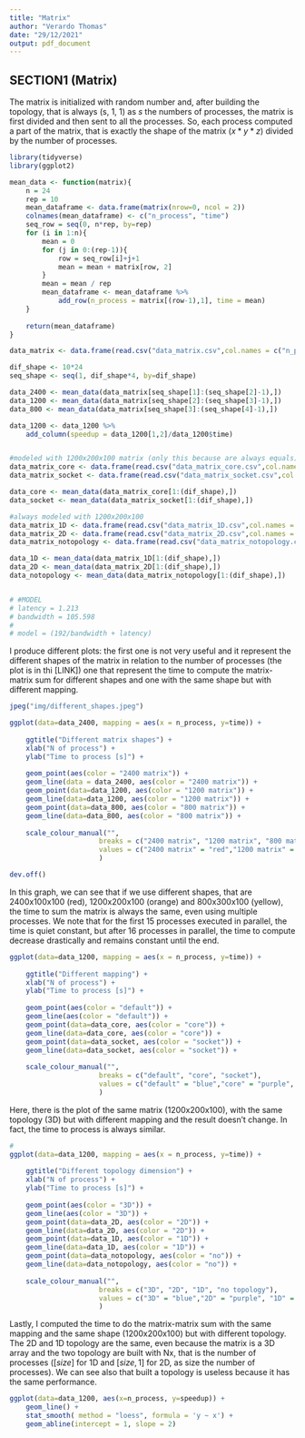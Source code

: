 ```yaml
---
title: "Matrix"
author: "Verardo Thomas"
date: "29/12/2021"
output: pdf_document
---
```


## SECTION1 (Matrix)

The matrix is initialized with random number and, after building the topology, that is always (s, 1, 1) as $s$ the numbers of processes, the matrix is first divided and then sent to all the processes. So, each process computed a part of the matrix, that is exactly the shape of the matrix ($x*y*z$) divided by the number of processes.

```r
library(tidyverse)
library(ggplot2)

mean_data <- function(matrix){
    n = 24
    rep = 10
    mean_dataframe <- data.frame(matrix(nrow=0, ncol = 2))
    colnames(mean_dataframe) <- c("n_process", "time")
    seq_row = seq(0, n*rep, by=rep)
    for (i in 1:n){
        mean = 0
        for (j in 0:(rep-1)){
            row = seq_row[i]+j+1
            mean = mean + matrix[row, 2]
        }
        mean = mean / rep
        mean_dataframe <- mean_dataframe %>%
            add_row(n_process = matrix[(row-1),1], time = mean)
    }
    
    return(mean_dataframe)
}


```


```r
data_matrix <- data.frame(read.csv("data_matrix.csv",col.names = c("n_process", "time"), header = F))

dif_shape <- 10*24
seq_shape <- seq(1, dif_shape*4, by=dif_shape)

data_2400 <- mean_data(data_matrix[seq_shape[1]:(seq_shape[2]-1),])
data_1200 <- mean_data(data_matrix[seq_shape[2]:(seq_shape[3]-1),])
data_800 <- mean_data(data_matrix[seq_shape[3]:(seq_shape[4]-1),])

data_1200 <- data_1200 %>%
    add_column(speedup = data_1200[1,2]/data_1200$time)


#modeled with 1200x200x100 matrix (only this because are always equals)
data_matrix_core <- data.frame(read.csv("data_matrix_core.csv",col.names = c("n_process", "time"), header = F))
data_matrix_socket <- data.frame(read.csv("data_matrix_socket.csv",col.names = c("n_process", "time"), header = F))

data_core <- mean_data(data_matrix_core[1:(dif_shape),])
data_socket <- mean_data(data_matrix_socket[1:(dif_shape),])

#always modeled with 1200x200x100
data_matrix_1D <- data.frame(read.csv("data_matrix_1D.csv",col.names = c("n_process", "time"), header = F))
data_matrix_2D <- data.frame(read.csv("data_matrix_2D.csv",col.names = c("n_process", "time"), header = F))
data_matrix_notopology <- data.frame(read.csv("data_matrix_notopology.csv",col.names = c("n_process", "time"), header = F))

data_1D <- mean_data(data_matrix_1D[1:(dif_shape),])
data_2D <- mean_data(data_matrix_2D[1:(dif_shape),])
data_notopology <- mean_data(data_matrix_notopology[1:(dif_shape),])


# #MODEL
# latency = 1.213
# bandwidth = 105.598
# 
# model = (192/bandwidth + latency)

```

I produce different plots: the first one is not very useful and it represent the different shapes of the matrix in relation to the number of processes (the plot is in thi [LINK])
one that represent the time to compute the matrix-matrix sum for different shapes and one with the same shape but with different mapping.

```r

jpeg("img/different_shapes.jpeg")

ggplot(data=data_2400, mapping = aes(x = n_process, y=time)) +
    
    ggtitle("Different matrix shapes") +
    xlab("N of process") +
    ylab("Time to process [s]") +
    
    geom_point(aes(color = "2400 matrix")) +
    geom_line(data = data_2400, aes(color = "2400 matrix")) +
    geom_point(data=data_1200, aes(color = "1200 matrix")) +
    geom_line(data=data_1200, aes(color = "1200 matrix")) +
    geom_point(data=data_800, aes(color = "800 matrix")) +
    geom_line(data=data_800, aes(color = "800 matrix")) +
    
    scale_colour_manual("", 
                      breaks = c("2400 matrix", "1200 matrix", "800 matrix"),
                      values = c("2400 matrix" = "red","1200 matrix" = "orange", "800 matrix" = "yellow")
                      ) 

dev.off()
```

In this graph, we can see that if we use different shapes, that are 2400x100x100 (red), 1200x200x100 (orange) and 800x300x100 (yellow), the time to sum the matrix is always the same, even using multiple processes. We note that for the first 15 processes executed in parallel, the time is quiet constant, but after 16 processes in parallel, the time to compute decrease drastically and remains constant until the end.

```r

ggplot(data=data_1200, mapping = aes(x = n_process, y=time)) +
    
    ggtitle("Different mapping") +
    xlab("N of process") +
    ylab("Time to process [s]") +
    
    geom_point(aes(color = "default")) +
    geom_line(aes(color = "default")) +
    geom_point(data=data_core, aes(color = "core")) +
    geom_line(data=data_core, aes(color = "core")) +
    geom_point(data=data_socket, aes(color = "socket")) +
    geom_line(data=data_socket, aes(color = "socket")) +
    
    scale_colour_manual("", 
                      breaks = c("default", "core", "socket"),
                      values = c("default" = "blue","core" = "purple", "socket" = "cyan")
                      ) 

```
Here, there is the plot of the same matrix (1200x200x100), with the same topology (3D) but with different mapping and the result doesn't change. In fact, the time to process is always similar.  


```r
#
ggplot(data=data_1200, mapping = aes(x = n_process, y=time)) +
    
    ggtitle("Different topology dimension") +
    xlab("N of process") +
    ylab("Time to process [s]") +
    
    geom_point(aes(color = "3D")) +
    geom_line(aes(color = "3D")) +
    geom_point(data=data_2D, aes(color = "2D")) +
    geom_line(data=data_2D, aes(color = "2D")) +
    geom_point(data=data_1D, aes(color = "1D")) +
    geom_line(data=data_1D, aes(color = "1D")) +
    geom_point(data=data_notopology, aes(color = "no")) +
    geom_line(data=data_notopology, aes(color = "no")) +
    
    scale_colour_manual("", 
                      breaks = c("3D", "2D", "1D", "no topology"),
                      values = c("3D" = "blue","2D" = "purple", "1D" = "red", "no topology" = "grey")
                      ) 

```

Lastly, I computed the time to do the matrix-matrix sum with the same mapping and the same shape (1200x200x100) but with different topology. The 2D and 1D topology are the same, even because the matrix is a 3D array and the two topology are built with Nx, that is the number of processes ($[size]$ for 1D and $[size, 1]$ for 2D, as size the number of processes). We can see also that built a topology is useless because it has the same performance.

```r

ggplot(data=data_1200, aes(x=n_process, y=speedup)) +
    geom_line() +
    stat_smooth( method = "loess", formula = 'y ~ x') +
    geom_abline(intercept = 1, slope = 2)

```

<!-- Furthermore, I calculate the speedup for the matrix with the shape of 1200x200x100 with the default configuration and with the 3D topology. To calculated the speedup, I used this formula: -->

<!-- $$ -->
<!-- S_p = \frac{T_1}{T_p} -->
<!-- $$ -->
<!-- Where $T_1$ is the best time with one single process and $T_p$ is the time to calculated the matrix with p processes.  -->

```r

```